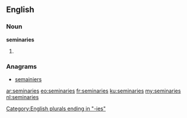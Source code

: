 ==English==

===Noun===
'''seminaries'''

# {{plural of|seminary}}

===Anagrams===
* [[semainiers#English|semainiers]]

[[Category:English plurals ending in "-ies"]]

[[ar:seminaries]]
[[eo:seminaries]]
[[fr:seminaries]]
[[ku:seminaries]]
[[my:seminaries]]
[[nl:seminaries]]